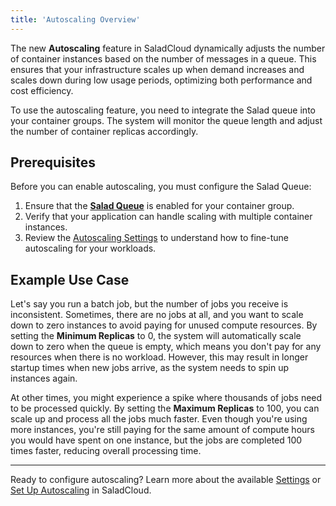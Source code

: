 ```yaml
---
title: 'Autoscaling Overview'
---
```


The new **Autoscaling** feature in SaladCloud dynamically adjusts the number of container instances based on the number
of messages in a queue. This ensures that your infrastructure scales up when demand increases and scales down during low
usage periods, optimizing both performance and cost efficiency.

To use the autoscaling feature, you need to integrate the Salad queue into your container groups. The system will
monitor the queue length and adjust the number of container replicas accordingly.

## Prerequisites

Before you can enable autoscaling, you must configure the Salad Queue:

1. Ensure that the [**Salad Queue**](/products/sce/job-queues/job-queues) is enabled for your container group.
2. Verify that your application can handle scaling with multiple container instances.
3. Review the [Autoscaling Settings](/products/sce/autoscaling/settings) to understand how to fine-tune autoscaling for
   your workloads.

## Example Use Case

Let's say you run a batch job, but the number of jobs you receive is inconsistent. Sometimes, there are no jobs at all,
and you want to scale down to zero instances to avoid paying for unused compute resources. By setting the **Minimum
Replicas** to 0, the system will automatically scale down to zero when the queue is empty, which means you don't pay for
any resources when there is no workload. However, this may result in longer startup times when new jobs arrive, as the
system needs to spin up instances again.

At other times, you might experience a spike where thousands of jobs need to be processed quickly. By setting the
**Maximum Replicas** to 100, you can scale up and process all the jobs much faster. Even though you're using more
instances, you're still paying for the same amount of compute hours you would have spent on one instance, but the jobs
are completed 100 times faster, reducing overall processing time.

---

Ready to configure autoscaling? Learn more about the available [Settings](/products/sce/autoscaling/settings) or
[Set Up Autoscaling](/products/sce/autoscaling/enable-autoscaling) in SaladCloud.
